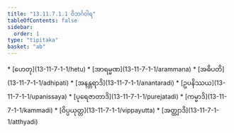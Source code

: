 ```yaml
---
title: "13.11.7.1.1 ဝိဘင်္ဂဝါရ"
tableOfContents: false
sidebar:
  order: 1
type: "tipitaka"
basket: "ab"
---
```



<DynamicBreadcrumb />



<TableOfContents>
* [ဟေတု](13-11-7-1-1/hetu)
* [အာရမ္မဏ](13-11-7-1-1/arammana)
* [အဓိပတိ](13-11-7-1-1/adhipati)
* [အနန္တရာဒိ](13-11-7-1-1/anantaradi)
* [ဥပနိဿယ](13-11-7-1-1/upanissaya)
* [ပုရေဇာတာဒိ](13-11-7-1-1/purejatadi)
* [ကမ္မာဒိ](13-11-7-1-1/kammadi)
* [ဝိပ္ပယုတ္တ](13-11-7-1-1/vippayutta)
* [အတ္ထျာဒိ](13-11-7-1-1/atthyadi)
</TableOfContents>